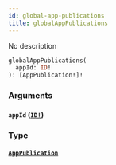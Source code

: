 ```yaml
---
id: global-app-publications
title: globalAppPublications
---
```


No description

```graphql
globalAppPublications(
  appId: ID!
): [AppPublication!]!

```

### Arguments

#### `appId` ([`ID!`](/docs/graphql/scalars/id))

### Type

#### [`AppPublication`](/docs/graphql/objects/app-publication)
